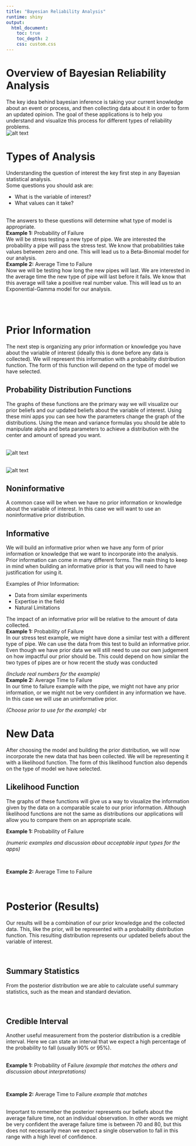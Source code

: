 ```yaml
---
title: "Bayesian Reliability Analysis"
runtime: shiny
output:
  html_document:
    toc: true
    toc_depth: 2
    css: custom.css
---
```


# Overview of Bayesian Reliability Analysis

The key idea behind bayesian inference is taking your current knowledge about an event or process, and then collecting data about it in order to form an updated opinion.  The goal of these applications is to help you understand and visualize this process for different types of reliability problems.
<br>
![alt text](flow.png)
<br>

# Types of Analysis

Understanding the question of interest the key first step in any Bayesian statistical analysis. 
<br>
Some questions you should ask are:

* What is the variable of interest? 
* What values can it take?

<br>
The answers to these questions will determine what type of model is appropriate.
<br>
**Example 1:**   Probability of Failure
<br>
We will be stress testing a new type of pipe.  We are interested the probability a pipe will pass the stress test.  We know that probabilities take values between zero and one.  This will lead us to a Beta-Binomial model for our analysis.
<br>
**Example 2:**  Average Time to Failure
<br>
Now we will be testing how long the new pipes will last.  We are interested in the average time the new type of pipe will last before it fails.  We know that this average will take a positive real number value.  This will lead us to an Exponential-Gamma model for our analysis.

<br>
<br>

# Prior Information

The next step is organizing any prior information or knowledge you have about the variable of interest (ideally this is done before any data is collected).  We will represent this information with a probability distribution function.  The form of this function will depend on the type of model we have selected.

## Probability Distribution Functions

The graphs of these functions are the primary way we will visualize our prior beliefs and our updated beliefs about the variable of interest.  Using these mini apps you can see how the parameters change the graph of the distributions.  Using the mean and variance formulas you should be able to manipulate alpha and beta parameters to achieve a distribution with the center and amount of spread you want.

<br>
![alt text](beta.png)
<br>

<br>
![alt text](gamma.png)
<br>


## Noninformative

A common case will be when we have no prior information or knowledge about the variable of interest.  In this case we will want to use an noninformative prior distribution.

## Informative

We will build an informative prior when we have any form of prior information or knowledge that we want to incorporate into the analysis.  Prior information can come in many different forms.  The main thing to keep in mind when building an informative prior is that you will need to have justification for using it.

Examples of Prior Information:

* Data from similar experiments
* Expertise in the field
* Natural Limitations

The impact of an informative prior will be relative to the amount of data collected.
<br>
**Example 1:**   Probability of Failure 
<br>
In our stress test example, we might have done a similar test with a different type of pipe.  We can use the data from this test to build an informative prior.  Even though we have prior data we will still need to use our own judgement on how impactful our prior should be.  This could depend on how similar the two types of pipes are or how recent the study was conducted
<br>

*(Include real numbers for the example)*
<br>
**Example 2:**  Average Time to Failure
<br>
In our time to failure example with the pipe, we might not have any prior information, or we might not be very confident in any information we have.  In this case we will use an uninformative prior.

*(Choose prior to use for the example)*
<br

# New Data

After choosing the model and building the prior distribution, we will now incorporate the new data that has been collected.  We will be representing it with a likelihood function.  The form of this likelihood function also depends on the type of model we have selected.

## Likelihood Function

The graphs of these functions will give us a way to visualize the information given by the data on a comparable scale to our prior information.  Although likelihood functions are not the same as distributions our applications will allow you to compare them on an appropriate scale.

**Example 1:**   Probability of Failure

*(numeric examples and discussion about acceptable input types for the apps)*

<br>

**Example 2:**  Average Time to Failure

<br>

# Posterior (Results)

Our results will be a combination of our prior knowledge and the collected data.  This, like the prior, will be represented with a probability distribution function.  This resulting distribution represents our updated beliefs about the variable of interest. 

<br>

## Summary Statistics

From the posterior distribution we are able to calculate useful summary statistics, such as the mean and standard deviation. 

<br>

## Credible Interval

Another useful measurement from the posterior distribution is a credible interval.  Here we can state an interval that we expect a high percentage of the probability to fall (usually 90% or 95%).

<br>
**Example 1:**   Probability of Failure
*(example that matches the others and discussion about interpretations)*

<br>

**Example 2:**  Average Time to Failure
*example that matches*

<br>
Important to remember the posterior represents our beliefs about the average failure time, not an individual observation.  In other words we might be very confident the average failure time is between 70 and 80, but this does not necessarily mean we expect a single observation to fall in this range with a high level of confidence. 
